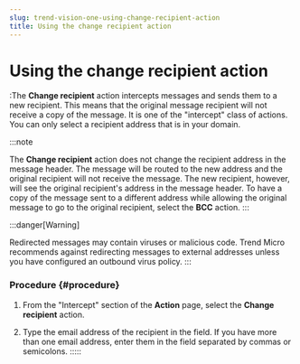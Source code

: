 ```yaml
---
slug: trend-vision-one-using-change-recipient-action
title: Using the change recipient action
---
```

# Using the change recipient action

:The **Change recipient** action intercepts messages and sends them to a new recipient. This means that the original message recipient will not receive a copy of the message. It is one of the "intercept" class of actions. You can only select a recipient address that is in your domain.

:::note

The **Change recipient** action does not change the recipient address in the message header. The message will be routed to the new address and the original recipient will not receive the message. The new recipient, however, will see the original recipient's address in the message header. To have a copy of the message sent to a different address while allowing the original message to go to the original recipient, select the **BCC** action.
:::

:::danger[Warning]

Redirected messages may contain viruses or malicious code. Trend Micro recommends against redirecting messages to external addresses unless you have configured an outbound virus policy.
:::

### Procedure {#procedure}

1.  From the "Intercept" section of the **Action** page, select the **Change recipient** action.

2.  Type the email address of the recipient in the field. If you have more than one email address, enter them in the field separated by commas or semicolons.
:::::
